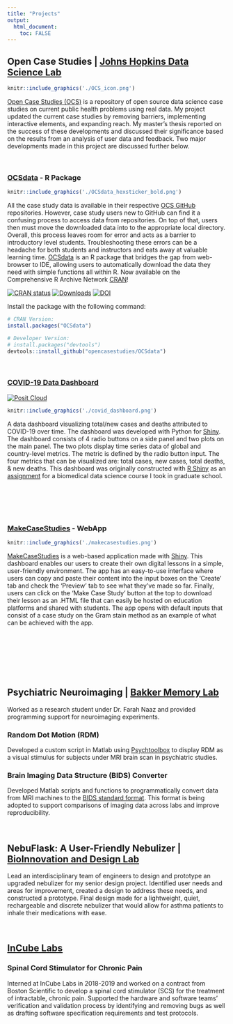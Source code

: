 ```yaml
---
title: "Projects"
output: 
  html_document:
    toc: FALSE
---
```


## Open Case Studies | [Johns Hopkins Data Science Lab](https://jhudatascience.org/)

```r
knitr::include_graphics('./OCS_icon.png')
```

[Open Case Studies (OCS)](https://www.opencasestudies.org/) is a repository of open source data science case studies on current public health problems using real data.  My project updated the current case studies by removing barriers, implementing interactive elements, and expanding reach. My master’s thesis reported on the success of these developments and discussed their significance based on the results from an analysis of user data and feedback. Two major developments made in this project are discussed further below. \


&nbsp;
&nbsp;
&nbsp;
&nbsp;
&nbsp;





### [OCSdata](https://github.com/opencasestudies/OCSdata) - R Package

```r
knitr::include_graphics('./OCSdata_hexsticker_bold.png')
```

All the case study data is available in their respective [OCS GitHub](https://github.com/opencasestudies) repositories. However, case study users new to GitHub can find it a confusing process to access data from repositories. On top of that, users then must move the downloaded data into to the appropriate local directory. Overall, this process leaves room for error and acts as a barrier to introductory level students. Troubleshooting these errors can be a headache for both students and instructors and eats away at valuable learning time. [OCSdata](https://github.com/opencasestudies/OCSdata) is an R package that bridges the gap from web-browser to IDE, allowing users to automatically download the data they need with simple functions all within R. Now available on the Comprehensive R Archive Network [CRAN](https://CRAN.R-project.org/package=OCSdata)! 

[![CRAN status](https://www.r-pkg.org/badges/version/OCSdata)](https://CRAN.R-project.org/package=OCSdata)
[![Downloads](http://cranlogs.r-pkg.org/badges/grand-total/OCSdata)](https://cran.r-project.org/package=OCSdata)
[![DOI](https://zenodo.org/badge/DOI/10.5281/zenodo.5214347.svg)](https://doi.org/10.5281/zenodo.5214347)

Install the package with the following command: 
```R
# CRAN Version: 
install.packages("OCSdata")

# Developer Version: 
# install.packages("devtools")
devtools::install_github("opencasestudies/OCSdata")
```

&nbsp;
&nbsp;
&nbsp;
&nbsp;
&nbsp;

<!-- <center> -->
<!-- ![Accessing Case Study Data Flowchart](./OCS_GitHub_Diagram.png){width=50%} -->
<!-- </center> -->

### [COVID-19 Data Dashboard](https://github.com/mbreshock/covid_dashboard_py)
[![Posit Cloud](https://img.shields.io/badge/launch-posit%20cloud-447099?style=flat)](https://connect.posit.cloud/mbreshock/content/01926563-bab5-c811-3c03-cb04788bfbe7)

```r
knitr::include_graphics('./covid_dashboard.png')
```

A data dashboard visualizing total/new cases and deaths attributed to COVID-19 over time. The dashboard was developed with Python for [Shiny](https://shiny.posit.co/py/). The dashboard consists of 4 radio buttons on a side panel and two plots on the main panel. The two plots display time series data of global and country-level metrics. The metric is defined by the radio button input. The four metrics that can be visualized are: total cases, new cases, total deaths, & new deaths. This dashboard was originally constructed with [R Shiny](https://mbreshock.shinyapps.io/covid_dashboard/) as an [assignment](https://github.com/mbreshock/covid_dashboard/tree/main) for a biomedical data science course I took in graduate school. 



&nbsp;
&nbsp;
&nbsp;
&nbsp;
&nbsp;

<br/><br/>


### [MakeCaseStudies](https://rsconnect.biostat.jhsph.edu/MakeCaseStudies/) - WebApp

```r
knitr::include_graphics('./makecasestudies.png')
```

[MakeCaseStudies](https://rsconnect.biostat.jhsph.edu/MakeCaseStudies/) is a web-based application made with [Shiny](https://shiny.rstudio.com/). This dashboard enables our users to create their own digital lessons in a simple, user-friendly environment. The app has an easy-to-use interface where users can copy and paste their content into the input boxes on the 'Create' tab and check the 'Preview' tab to see what they've made so far. Finally, users can click on the 'Make Case Study' button at the top to download their lesson as an .HTML file that can easily be hosted on education platforms and shared with students. The app opens with default inputs that consist of a case study on the Gram stain method as an example of what can be achieved with the app.  

<!-- <center> -->
<!-- ![MakeCaseStudies Preview Tab](./makecasestudies.png){width=50%} -->
<!-- </center> -->

&nbsp;
&nbsp;
&nbsp;
&nbsp;
&nbsp;

<br/><br/>

&nbsp;
&nbsp;
&nbsp;
&nbsp;
&nbsp;







## Psychiatric Neuroimaging | [Bakker Memory Lab](https://bakkerlab.johnshopkins.edu/index.html)
Worked as a research student under Dr. Farah Naaz and provided programming support for neuroimaging experiments. 

### Random Dot Motion (RDM)
Developed a custom script in Matlab using [Psychtoolbox](http://psychtoolbox.org/) to display RDM as a visual stimulus for subjects under MRI brain scan in psychiatric studies. 

### Brain Imaging Data Structure (BIDS) Converter
Developed Matlab scripts and functions to programmatically convert data from MRI machines to the [BIDS standard format](https://bids.neuroimaging.io/). This format is being adopted to support comparisons of imaging data across labs and improve reproducibility. 

&nbsp;
&nbsp;
&nbsp;
&nbsp;
&nbsp;




## NebuFlask: A User-Friendly Nebulizer | [BioInnovation and Design Lab](https://www.scu.edu/engineering/labs--research/labs/bioinnovation-and-design-lab/)
Lead an interdisciplinary team of engineers to design and prototype an upgraded nebulizer for my senior design project. Identified user needs and areas for improvement, created a design to address these needs, and constructed a prototype. Final design made for a lightweight, quiet, rechargeable and discrete nebulizer that would allow for asthma patients to inhale their medications with ease. 

&nbsp;
&nbsp;
&nbsp;
&nbsp;
&nbsp;




## [InCube Labs](https://www.incubelabs.com/)

### Spinal Cord Stimulator for Chronic Pain
Interned at InCube Labs in 2018-2019 and worked on a contract from Boston Scientific to develop a spinal cord stimulator (SCS) for the treatment of intractable, chronic pain. Supported the hardware and software teams' verification and validation process by identifying and removing bugs as well as drafting software specification requirements and test protocols.

